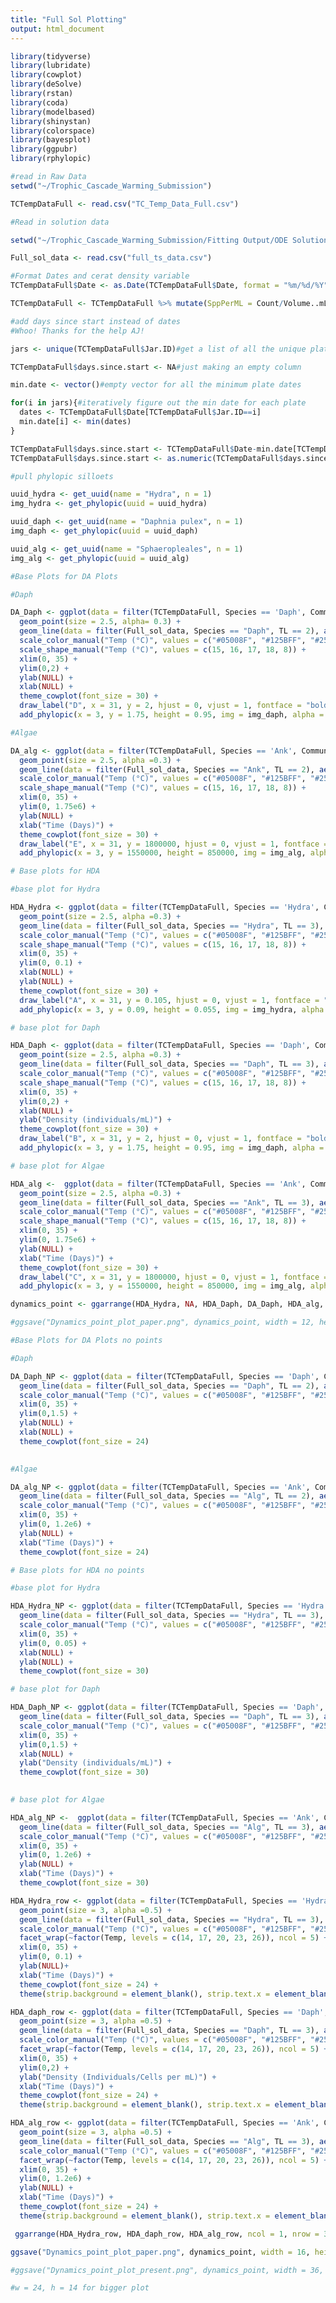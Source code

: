 ```yaml
---
title: "Full Sol Plotting"
output: html_document
---
```


```r
library(tidyverse)
library(lubridate)
library(cowplot)
library(deSolve)
library(rstan)
library(coda)
library(modelbased)
library(shinystan)
library(colorspace)
library(bayesplot)
library(ggpubr)
library(rphylopic)
```

```r
#read in Raw Data
setwd("~/Trophic_Cascade_Warming_Submission")

TCTempDataFull <- read.csv("TC_Temp_Data_Full.csv")
```

```r
#Read in solution data

setwd("~/Trophic_Cascade_Warming_Submission/Fitting Output/ODE Solutions")

Full_sol_data <- read.csv("full_ts_data.csv")

```


```r
#Format Dates and cerat density variable
TCTempDataFull$Date <- as.Date(TCTempDataFull$Date, format = "%m/%d/%Y")

TCTempDataFull <- TCTempDataFull %>% mutate(SppPerML = Count/Volume..mL.)
```

```r
#add days since start instead of dates
#Whoo! Thanks for the help AJ!

jars <- unique(TCTempDataFull$Jar.ID)#get a list of all the unique plates

TCTempDataFull$days.since.start <- NA#just making an empty column

min.date <- vector()#empty vector for all the minimum plate dates

for(i in jars){#iteratively figure out the min date for each plate
  dates <- TCTempDataFull$Date[TCTempDataFull$Jar.ID==i]
  min.date[i] <- min(dates)
}

TCTempDataFull$days.since.start <- TCTempDataFull$Date-min.date[TCTempDataFull$Jar.ID]#subtract!
TCTempDataFull$days.since.start <- as.numeric(TCTempDataFull$days.since.start)#fix
```

```r
#pull phylopic silloets

uuid_hydra <- get_uuid(name = "Hydra", n = 1)
img_hydra <- get_phylopic(uuid = uuid_hydra)

uuid_daph <- get_uuid(name = "Daphnia pulex", n = 1)
img_daph <- get_phylopic(uuid = uuid_daph)

uuid_alg <- get_uuid(name = "Sphaeropleales", n = 1)
img_alg <- get_phylopic(uuid = uuid_alg)
```


```r
#Base Plots for DA Plots

#Daph

DA_Daph <- ggplot(data = filter(TCTempDataFull, Species == 'Daph', Community.ID != "H-P-A"), aes(x = days.since.start, y = SppPerML, color = as.factor(Temp))) + 
  geom_point(size = 2.5, alpha= 0.3) + 
  geom_line(data = filter(Full_sol_data, Species == "Daph", TL == 2), aes(x= days.since.start, y = SppPerML, colour = as.factor(Temp)), alpha = .9, linewidth = 2, inherit.aes =FALSE) +
  scale_color_manual("Temp (°C)", values = c("#05008F", "#125BFF", "#25FFDF", "#FEE000", "#FE6100")) +
  scale_shape_manual("Temp (°C)", values = c(15, 16, 17, 18, 8)) +
  xlim(0, 35) +
  ylim(0,2) +
  ylab(NULL) +
  xlab(NULL) +
  theme_cowplot(font_size = 30) +
  draw_label("D", x = 31, y = 2, hjust = 0, vjust = 1, fontface = "bold", size = 32) +
  add_phylopic(x = 3, y = 1.75, height = 0.95, img = img_daph, alpha = 1)
```


```r

#Algae

DA_alg <- ggplot(data = filter(TCTempDataFull, Species == 'Ank', Community.ID != "H-P-A"), aes(x = days.since.start, y = SppPerML, color = as.factor(Temp))) + 
  geom_point(size = 2.5, alpha =0.3) +
  geom_line(data = filter(Full_sol_data, Species == "Ank", TL == 2), aes(x= days.since.start, y = SppPerML, colour = as.factor(Temp)), alpha = .9, linewidth = 2, inherit.aes =FALSE) +
  scale_color_manual("Temp (°C)", values = c("#05008F", "#125BFF", "#25FFDF", "#FEE000", "#FE6100")) +
  scale_shape_manual("Temp (°C)", values = c(15, 16, 17, 18, 8)) +
  xlim(0, 35) +
  ylim(0, 1.75e6) +
  ylab(NULL) +
  xlab("Time (Days)") +
  theme_cowplot(font_size = 30) +
  draw_label("E", x = 31, y = 1800000, hjust = 0, vjust = 1, fontface = "bold", size = 32) +
  add_phylopic(x = 3, y = 1550000, height = 850000, img = img_alg, alpha = 1)
```


```r
# Base plots for HDA

#base plot for Hydra

HDA_Hydra <- ggplot(data = filter(TCTempDataFull, Species == 'Hydra', Community.ID != "P-A"), aes(x = days.since.start, y = SppPerML, color = as.factor(Temp))) + 
  geom_point(size = 2.5, alpha =0.3) +
  geom_line(data = filter(Full_sol_data, Species == "Hydra", TL == 3), aes(x= days.since.start, y = SppPerML, colour = as.factor(Temp)), alpha = .9, linewidth = 2, inherit.aes =FALSE) +
  scale_color_manual("Temp (°C)", values = c("#05008F", "#125BFF", "#25FFDF", "#FEE000", "#FE6100")) +
  scale_shape_manual("Temp (°C)", values = c(15, 16, 17, 18, 8)) +
  xlim(0, 35) +
  ylim(0, 0.1) +
  xlab(NULL) +
  ylab(NULL) +
  theme_cowplot(font_size = 30) +
  draw_label("A", x = 31, y = 0.105, hjust = 0, vjust = 1, fontface = "bold", size = 32) +
  add_phylopic(x = 3, y = 0.09, height = 0.055, img = img_hydra, alpha = 1)
```

```r
# base plot for Daph

HDA_Daph <- ggplot(data = filter(TCTempDataFull, Species == 'Daph', Community.ID != "P-A"), aes(x = days.since.start, y = SppPerML, color = as.factor(Temp))) + 
  geom_point(size = 2.5, alpha =0.3) +
  geom_line(data = filter(Full_sol_data, Species == "Daph", TL == 3), aes(x= days.since.start, y = SppPerML, colour = as.factor(Temp)), alpha = .9, linewidth = 2, inherit.aes =FALSE) +
  scale_color_manual("Temp (°C)", values = c("#05008F", "#125BFF", "#25FFDF", "#FEE000", "#FE6100")) +
  scale_shape_manual("Temp (°C)", values = c(15, 16, 17, 18, 8)) +
  xlim(0, 35) +
  ylim(0,2) +
  xlab(NULL) +
  ylab("Density (individuals/mL)") +
  theme_cowplot(font_size = 30) +
  draw_label("B", x = 31, y = 2, hjust = 0, vjust = 1, fontface = "bold", size = 32) +
  add_phylopic(x = 3, y = 1.75, height = 0.95, img = img_daph, alpha = 1)

```


```r
# base plot for Algae

HDA_alg <-  ggplot(data = filter(TCTempDataFull, Species == 'Ank', Community.ID != "P-A"), aes(x = days.since.start, y = SppPerML,color = as.factor(Temp))) + 
  geom_point(size = 2.5, alpha =0.3) +
  geom_line(data = filter(Full_sol_data, Species == "Ank", TL == 3), aes(x= days.since.start, y = SppPerML, colour = as.factor(Temp)), alpha = .9, linewidth = 2, inherit.aes =FALSE) +
  scale_color_manual("Temp (°C)", values = c("#05008F", "#125BFF", "#25FFDF", "#FEE000", "#FE6100")) +
  scale_shape_manual("Temp (°C)", values = c(15, 16, 17, 18, 8)) +
  xlim(0, 35) +
  ylim(0, 1.75e6) +
  ylab(NULL) +
  xlab("Time (Days)") +
  theme_cowplot(font_size = 30) +
  draw_label("C", x = 31, y = 1800000, hjust = 0, vjust = 1, fontface = "bold", size = 32) +
  add_phylopic(x = 3, y = 1550000, height = 850000, img = img_alg, alpha = 1)


```

```r

dynamics_point <- ggarrange(HDA_Hydra, NA, HDA_Daph, DA_Daph, HDA_alg, DA_alg, ncol = 2, nrow = 3, common.legend = TRUE, legend = "right", align = "v")

#ggsave("Dynamics_point_plot_paper.png", dynamics_point, width = 12, height = 7, dpi = 600)

```

```r
#Base Plots for DA Plots no points

#Daph

DA_Daph_NP <- ggplot(data = filter(TCTempDataFull, Species == 'Daph', Community.ID != "H-P-A"), aes(x = days.since.start, y = SppPerML, color = as.factor(Temp))) +
  geom_line(data = filter(Full_sol_data, Species == "Daph", TL == 2), aes(x= days.since.start, y = SppPerML, colour = as.factor(Temp)), alpha = .9, linewidth = 1.5, inherit.aes =FALSE) +
  scale_color_manual("Temp (°C)", values = c("#05008F", "#125BFF", "#25FFDF", "#FEE000", "#FE6100")) +
  xlim(0, 35) +
  ylim(0,1.5) +
  ylab(NULL) +
  xlab(NULL) +
  theme_cowplot(font_size = 24)
  

#Algae

DA_alg_NP <- ggplot(data = filter(TCTempDataFull, Species == 'Ank', Community.ID != "H-P-A"), aes(x = days.since.start, y = SppPerML, color = as.factor(Temp))) + 
  geom_line(data = filter(Full_sol_data, Species == "Alg", TL == 2), aes(x= days.since.start, y = SppPerML, colour = as.factor(Temp)), alpha = .9, linewidth = 1.5, inherit.aes =FALSE) +
  scale_color_manual("Temp (°C)", values = c("#05008F", "#125BFF", "#25FFDF", "#FEE000", "#FE6100")) +
  xlim(0, 35) +
  ylim(0, 1.2e6) +
  ylab(NULL) +
  xlab("Time (Days)") +
  theme_cowplot(font_size = 24)
```

```r
# Base plots for HDA no points

#base plot for Hydra

HDA_Hydra_NP <- ggplot(data = filter(TCTempDataFull, Species == 'Hydra', Community.ID != "P-A"), aes(x = days.since.start, y = SppPerML, color = as.factor(Temp))) +
  geom_line(data = filter(Full_sol_data, Species == "Hydra", TL == 3), aes(x= days.since.start, y = SppPerML, colour = as.factor(Temp)), alpha = .9, linewidth = 1.5, inherit.aes =FALSE) +
  scale_color_manual("Temp (°C)", values = c("#05008F", "#125BFF", "#25FFDF", "#FEE000", "#FE6100")) +
  xlim(0, 35) +
  ylim(0, 0.05) +
  xlab(NULL) +
  ylab(NULL) +
  theme_cowplot(font_size = 30)

# base plot for Daph

HDA_Daph_NP <- ggplot(data = filter(TCTempDataFull, Species == 'Daph', Community.ID != "P-A"), aes(x = days.since.start, y = SppPerML, color = as.factor(Temp))) + 
  geom_line(data = filter(Full_sol_data, Species == "Daph", TL == 3), aes(x= days.since.start, y = SppPerML, colour = as.factor(Temp)), alpha = .9, linewidth = 1.5, inherit.aes =FALSE) +
  scale_color_manual("Temp (°C)", values = c("#05008F", "#125BFF", "#25FFDF", "#FEE000", "#FE6100")) +
  xlim(0, 35) +
  ylim(0,1.5) +
  xlab(NULL) +
  ylab("Density (individuals/mL)") +
  theme_cowplot(font_size = 30)
  

# base plot for Algae

HDA_alg_NP <-  ggplot(data = filter(TCTempDataFull, Species == 'Ank', Community.ID != "P-A"), aes(x = days.since.start, y = SppPerML, color = as.factor(Temp))) + 
  geom_line(data = filter(Full_sol_data, Species == "Alg", TL == 3), aes(x= days.since.start, y = SppPerML, colour = as.factor(Temp)), alpha = .9, linewidth = 1.5, inherit.aes =FALSE) +
  scale_color_manual("Temp (°C)", values = c("#05008F", "#125BFF", "#25FFDF", "#FEE000", "#FE6100")) +
  xlim(0, 35) +
  ylim(0, 1.2e6) +
  ylab(NULL) +
  xlab("Time (Days)") +
  theme_cowplot(font_size = 30)

```


```r
HDA_Hydra_row <- ggplot(data = filter(TCTempDataFull, Species == 'Hydra', Community.ID != "P-A"), aes(x = days.since.start, y = SppPerML, color = as.factor(Temp))) + 
  geom_point(size = 3, alpha =0.5) +
  geom_line(data = filter(Full_sol_data, Species == "Hydra", TL == 3), aes(x= days.since.start, y = SppPerML, colour = as.factor(Temp)), alpha = .9, linewidth = 1.5, inherit.aes =FALSE) +
  scale_color_manual("Temp (°C)", values = c("#05008F", "#125BFF", "#25FFDF", "#FEE000", "#FE6100")) +
  facet_wrap(~factor(Temp, levels = c(14, 17, 20, 23, 26)), ncol = 5) +
  xlim(0, 35) +
  ylim(0, 0.1) +
  ylab(NULL)+
  xlab("Time (Days)") +
  theme_cowplot(font_size = 24) +
  theme(strip.background = element_blank(), strip.text.x = element_blank())
```

```r
HDA_daph_row <- ggplot(data = filter(TCTempDataFull, Species == 'Daph', Community.ID != "P-A"), aes(x = days.since.start, y = SppPerML, color = as.factor(Temp))) + 
  geom_point(size = 3, alpha =0.5) +
  geom_line(data = filter(Full_sol_data, Species == "Daph", TL == 3), aes(x= days.since.start, y = SppPerML, colour = as.factor(Temp)), alpha = .9, linewidth = 1.5, inherit.aes =FALSE) +
  scale_color_manual("Temp (°C)", values = c("#05008F", "#125BFF", "#25FFDF", "#FEE000", "#FE6100")) +
  facet_wrap(~factor(Temp, levels = c(14, 17, 20, 23, 26)), ncol = 5) +
  xlim(0, 35) +
  ylim(0,2) +
  ylab("Density (Individuals/Cells per mL)") +
  xlab("Time (Days)") +
  theme_cowplot(font_size = 24) +
  theme(strip.background = element_blank(), strip.text.x = element_blank())
```

```r
HDA_alg_row <- ggplot(data = filter(TCTempDataFull, Species == 'Ank', Community.ID != "P-A"), aes(x = days.since.start, y = SppPerML, color = as.factor(Temp))) + 
  geom_point(size = 3, alpha =0.5) +
  geom_line(data = filter(Full_sol_data, Species == "Alg", TL == 3), aes(x= days.since.start, y = SppPerML, colour = as.factor(Temp)), alpha = .9, linewidth = 1.5, inherit.aes =FALSE) +
  scale_color_manual("Temp (°C)", values = c("#05008F", "#125BFF", "#25FFDF", "#FEE000", "#FE6100")) +
  facet_wrap(~factor(Temp, levels = c(14, 17, 20, 23, 26)), ncol = 5) +
  xlim(0, 35) +
  ylim(0, 1.2e6) +
  ylab(NULL) +
  xlab("Time (Days)") +
  theme_cowplot(font_size = 24) +
  theme(strip.background = element_blank(), strip.text.x = element_blank())
```

```r
 ggarrange(HDA_Hydra_row, HDA_daph_row, HDA_alg_row, ncol = 1, nrow = 3, common.legend = TRUE, legend = "bottom", align = "hv")
```


```r
ggsave("Dynamics_point_plot_paper.png", dynamics_point, width = 16, height = 10, dpi = 600)

#ggsave("Dynamics_point_plot_present.png", dynamics_point, width = 36, height = 21, dpi = 500)

#w = 24, h = 14 for bigger plot
```


